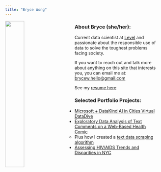 ```yaml
---
title: "Bryce Wong"
---
```


<img src="images/profile.jpg" style="width:35%; margin-right: 50px" align="left">

<p align="right">

### About Bryce (she/her):

Current data scientist at [Level](https://level.com/) and passionate about the responsible use of data to solve the toughest problems facing society.

If you want to reach out and talk more about anything on this site that interests you, you can email me at: <brycew.hello@gmail.com>

See my [resume here](CV.html)
 
### Selected Portfolio Projects:

  * [Microsoft + DataKind AI in Cities Virtual DataDive](https://www.datakind.org/blog/applying-ai-to-societal-challenges-in-cities-communities-highlights-from-datakinds-virtual-datadive)
  * [Exploratory Data Analysis of Text Comments on a Web-Based Health Comic](webtoons analysis june 12.html)
    * Plus how I created a [text data scraping algorithm](Webtoon_Comments.html)
  * [Assessing HIV/AIDS Trends and Disparities in NYC](Final_Report.html) 

</p>


